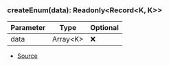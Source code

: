 ### createEnum(data): Readonly\<Record\<K, K>>
| Parameter | Type | Optional |
| ----------- | ----------- | ----------- |
| data | Array\<K> | ❌ |


- [Source](https://github.com/Androz2091/discord-player/blob/e2a9cfc/packages/utils/src/utils.ts#L1)